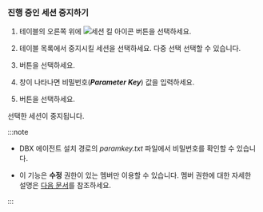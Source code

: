 ### 진행 중인 세션 중지하기

1. 테이블의 오른쪽 위에 ![세션 킬 아이콘](/img/ico-kill-session.svg) 버튼을 선택하세요.

1. 테이블 목록에서 중지시킬 세션을 선택하세요. 다중 선택 선택할 수 있습니다.

1. <Cmdname sid="stop" className="uitext" /> 버튼을 선택하세요.

1. <Cmdname sid="session_kill" className="uitext" /> 창이 나타나면 비밀번호(***Parameter Key***) 값을 입력하세요.

    <ImgLang img='db-kill-session-confirm.png' desc='세션 킬' />

1. <Cmdname sid="apply" className="uitext" /> 버튼을 선택하세요.

선택한 세션이 중지됩니다.

:::note

* DBX 에이전트 설치 경로의 *paramkey.txt* 파일에서 비밀번호를 확인할 수 있습니다.

* 이 기능은 **수정** 권한이 있는 멤버만 이용할 수 있습니다. 멤버 권한에 대한 자세한 설명은 [다음 문서](../project/project-structure#project-auth)를 참조하세요.

:::